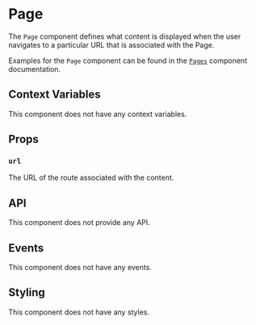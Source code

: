 # Page

The `Page` component defines what content is displayed
when the user navigates to a particular URL that is associated with the Page.

Examples for the `Page` component can be found in the [`Pages`](
./Pages.mdx
) component documentation.

## Context Variables

This component does not have any context variables.

## Props

### `url`

The URL of the route associated with the content.

## API

This component does not provide any API.

## Events

This component does not have any events.

## Styling

This component does not have any styles.
